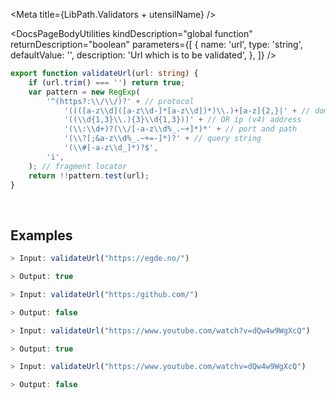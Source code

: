 

<Meta title={LibPath.Validators + utensilName} />

<DocsPageHeader
    title={utensilName}
    description="Validates if the provided url is a valid url or empty."
    addImportantNote={false}
    variant="none"
/>

<DocsPageBodyUtilities
    kindDescription="global function"
    returnDescription="boolean"
    parameters={[
        {
            name: 'url',
            type: 'string',
            defaultValue: '',
            description: 'Url which is to be validated',
        },
    ]}
/>

```ts
export function validateUrl(url: string) {
    if (url.trim() === '') return true;
    var pattern = new RegExp(
        '^(https?:\\/\\/)?' + // protocol
            '((([a-z\\d]([a-z\\d-]*[a-z\\d])*)\\.)+[a-z]{2,}|' + // domain name
            '((\\d{1,3}\\.){3}\\d{1,3}))' + // OR ip (v4) address
            '(\\:\\d+)?(\\/[-a-z\\d%_.~+]*)*' + // port and path
            '(\\?[;&a-z\\d%_.~+=-]*)?' + // query string
            '(\\#[-a-z\\d_]*)?$',
        'i',
    ); // fragment locator
    return !!pattern.test(url);
}
```

<br />

## Examples

<div className="codeDisplayOnly">

```ts
> Input: validateUrl("https://egde.no/")

> Output: true
```

```ts
> Input: validateUrl("https:/github.com/")

> Output: false
```

```ts
> Input: validateUrl("https://www.youtube.com/watch?v=dQw4w9WgXcQ")

> Output: true
```

```ts
> Input: validateUrl("https://www.youtube.com/watchv=dQw4w9WgXcQ")

> Output: false
```

</div>
